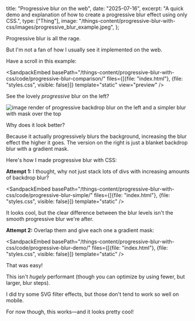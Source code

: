   title: "Progressive blur on the web",
  date: "2025-07-16",
  excerpt: "A quick demo and explanation of how to create a progressive blur effect using only CSS.",
  type: ["Thing"],
  image: "/things-content/progressive-blur-with-css/images/progressive_blur_example.jpeg",
};

Progressive blur is all the rage.

But I'm not a fan of how I usually see it implemented on the web.

Have a scroll in this example:

<SandpackEmbed
  basePath="/things-content/progressive-blur-with-css/code/progressive-blur-comparison/"
  files={[{file: "index.html"}, {file: "styles.css", visible: false}]}
  template="static"
  view="preview"
/>


See the lovely *progressive* blur on the left?

![image render of progressive backdrop blur on the left and a simpler blur with mask over the top](/things-content/progressive-blur-with-css/images/progressive_blur_example.jpeg)


Why does it look better?

Because it actually progressively blurs the background, increasing the blur effect the higher it goes. The version on the right is just a blanket backdrop blur with a gradient mask.


Here's how I made progressive blur with CSS:

**Attempt 1:** I thought, why not just stack lots of divs with increasing amounts of backdrop blur?

<SandpackEmbed
  basePath="/things-content/progressive-blur-with-css/code/progressive-blur-simple/"
  files={[{file: "index.html"}, {file: "styles.css", visible: false}]}
  template="static"
/>


It looks cool, but the clear difference between the blur levels isn't the smooth progressive blur we're after.


**Attempt 2:** Overlap them and give each one a gradient mask:

<SandpackEmbed
  basePath="/things-content/progressive-blur-with-css/code/progressive-blur-demo/"
  files={[{file: "index.html"}, {file: "styles.css", visible: false}]}
  template="static"
/>

That was easy!

This isn't *hugely* performant (though you can optimize by using fewer, but larger, blur steps).


I did try some SVG filter effects, but those don't tend to work so well on mobile.


For now though, this works—and it looks pretty cool!